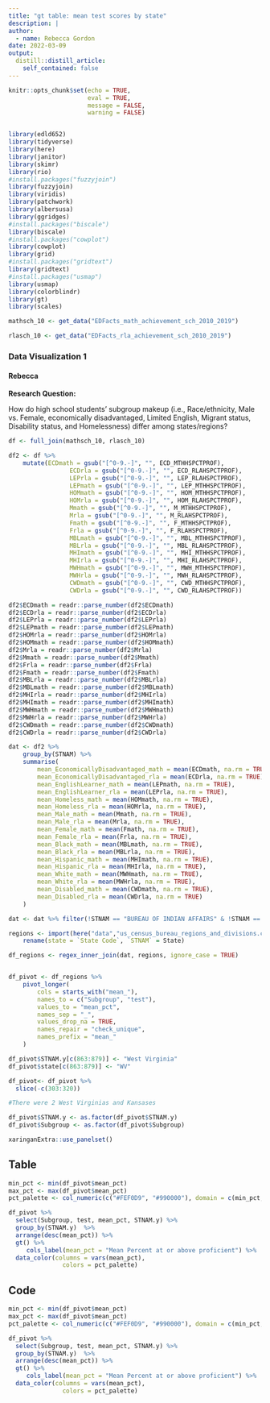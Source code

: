```yaml
---
title: "gt table: mean test scores by state"
description: |
author:
  - name: Rebecca Gordon
date: 2022-03-09
output:
  distill::distill_article:
    self_contained: false
---
```




```r
knitr::opts_chunk$set(echo = TRUE,
                      eval = TRUE,
                      message = FALSE,
                      warning = FALSE)


library(edld652)
library(tidyverse)
library(here)
library(janitor)
library(skimr)
library(rio)
#install.packages("fuzzyjoin")
library(fuzzyjoin)
library(viridis)
library(patchwork)
library(albersusa)
library(ggridges)
#install.packages("biscale")
library(biscale)
#install.packages("cowplot")
library(cowplot)
library(grid)
#install.packages("gridtext")
library(gridtext)
#install.packages("usmap")
library(usmap)
library(colorblindr)
library(gt)
library(scales)
```

```r

mathsch_10 <- get_data("EDFacts_math_achievement_sch_2010_2019")

rlasch_10 <- get_data("EDFacts_rla_achievement_sch_2010_2019")
```

### Data Visualization 1 
#### Rebecca
**Research Question:** 

How do high school students’ subgroup makeup (i.e., Race/ethnicity, Male vs. Female, economically disadvantaged, Limited English, Migrant status, Disability status, and Homelessness) differ among states/regions? 


```r

df <- full_join(mathsch_10, rlasch_10) 

df2 <- df %>% 
	mutate(ECDmath = gsub("[^0-9.-]", "", ECD_MTHHSPCTPROF),
				 ECDrla = gsub("[^0-9.-]", "", ECD_RLAHSPCTPROF),
				 LEPrla = gsub("[^0-9.-]", "", LEP_RLAHSPCTPROF),
				 LEPmath = gsub("[^0-9.-]", "", LEP_MTHHSPCTPROF),
				 HOMmath = gsub("[^0-9.-]", "", HOM_MTHHSPCTPROF),
				 HOMrla = gsub("[^0-9.-]", "", HOM_RLAHSPCTPROF),
				 Mmath = gsub("[^0-9.-]", "", M_MTHHSPCTPROF),
				 Mrla = gsub("[^0-9.-]", "", M_RLAHSPCTPROF),
				 Fmath = gsub("[^0-9.-]", "", F_MTHHSPCTPROF),
				 Frla = gsub("[^0-9.-]", "", F_RLAHSPCTPROF),
				 MBLmath = gsub("[^0-9.-]", "", MBL_MTHHSPCTPROF),
				 MBLrla = gsub("[^0-9.-]", "", MBL_RLAHSPCTPROF),
				 MHImath = gsub("[^0-9.-]", "", MHI_MTHHSPCTPROF),
				 MHIrla = gsub("[^0-9.-]", "", MHI_RLAHSPCTPROF),
				 MWHmath = gsub("[^0-9.-]", "", MWH_MTHHSPCTPROF),
				 MWHrla = gsub("[^0-9.-]", "", MWH_RLAHSPCTPROF),
				 CWDmath = gsub("[^0-9.-]", "", CWD_MTHHSPCTPROF),
				 CWDrla = gsub("[^0-9.-]", "", CWD_RLAHSPCTPROF))

df2$ECDmath = readr::parse_number(df2$ECDmath) 
df2$ECDrla = readr::parse_number(df2$ECDrla) 
df2$LEPrla = readr::parse_number(df2$LEPrla) 
df2$LEPmath = readr::parse_number(df2$LEPmath) 
df2$HOMrla = readr::parse_number(df2$HOMrla) 
df2$HOMmath = readr::parse_number(df2$HOMmath) 
df2$Mrla = readr::parse_number(df2$Mrla) 
df2$Mmath = readr::parse_number(df2$Mmath) 
df2$Frla = readr::parse_number(df2$Frla) 
df2$Fmath = readr::parse_number(df2$Fmath) 
df2$MBLrla = readr::parse_number(df2$MBLrla) 
df2$MBLmath = readr::parse_number(df2$MBLmath) 
df2$MHIrla = readr::parse_number(df2$MHIrla) 
df2$MHImath = readr::parse_number(df2$MHImath) 
df2$MWHmath = readr::parse_number(df2$MWHmath) 
df2$MWHrla = readr::parse_number(df2$MWHrla) 
df2$CWDmath = readr::parse_number(df2$CWDmath) 
df2$CWDrla = readr::parse_number(df2$CWDrla) 

dat <- df2 %>% 
	group_by(STNAM) %>% 
	summarise(
		mean_EconomicallyDisadvantaged_math = mean(ECDmath, na.rm = TRUE),
		mean_EconomicallyDisadvantaged_rla = mean(ECDrla, na.rm = TRUE),
		mean_EnglishLearner_math = mean(LEPmath, na.rm = TRUE),
		mean_EnglishLearner_rla = mean(LEPrla, na.rm = TRUE),
		mean_Homeless_math = mean(HOMmath, na.rm = TRUE),
		mean_Homeless_rla = mean(HOMrla, na.rm = TRUE),
		mean_Male_math = mean(Mmath, na.rm = TRUE),
		mean_Male_rla = mean(Mrla, na.rm = TRUE),
		mean_Female_math = mean(Fmath, na.rm = TRUE),
		mean_Female_rla = mean(Frla, na.rm = TRUE),
		mean_Black_math = mean(MBLmath, na.rm = TRUE),
		mean_Black_rla = mean(MBLrla, na.rm = TRUE),
		mean_Hispanic_math = mean(MHImath, na.rm = TRUE),
		mean_Hispanic_rla = mean(MHIrla, na.rm = TRUE),
		mean_White_math = mean(MWHmath, na.rm = TRUE),
		mean_White_rla = mean(MWHrla, na.rm = TRUE),
		mean_Disabled_math = mean(CWDmath, na.rm = TRUE),
		mean_Disabled_rla = mean(CWDrla, na.rm = TRUE)
	) 

dat <- dat %>% filter(!STNAM == "BUREAU OF INDIAN AFFAIRS" & !STNAM == "stnam" & !STNAM == "PUERTO RICO") 

regions <- import(here("data","us_census_bureau_regions_and_divisions.csv")) %>%
	rename(state = `State Code`, `STNAM` = State)

df_regions <- regex_inner_join(dat, regions, ignore_case = TRUE)


df_pivot <- df_regions %>% 
	pivot_longer(
		cols = starts_with("mean_"),
		names_to = c("Subgroup", "test"),
		values_to = "mean_pct",
		names_sep = "_",
		values_drop_na = TRUE,
		names_repair = "check_unique",
		names_prefix = "mean_"
	) 

df_pivot$STNAM.y[c(863:879)] <- "West Virginia"
df_pivot$state[c(863:879)] <- "WV"

df_pivot<- df_pivot %>% 
  slice(-c(303:320))

#There were 2 West Virginias and Kansases

df_pivot$STNAM.y <- as.factor(df_pivot$STNAM.y)
df_pivot$Subgroup <- as.factor(df_pivot$Subgroup)

```
```r
xaringanExtra::use_panelset()
```
::::: {.panelset}

::: {.panel}

## Table {.panel-name}
```r
min_pct <- min(df_pivot$mean_pct)
max_pct <- max(df_pivot$mean_pct)
pct_palette <- col_numeric(c("#FEF0D9", "#990000"), domain = c(min_pct, max_pct), alpha = 0.75)

df_pivot %>%
  select(Subgroup, test, mean_pct, STNAM.y) %>% 
  group_by(STNAM.y)  %>%
  arrange(desc(mean_pct)) %>% 
  gt() %>% 
     cols_label(mean_pct = "Mean Percent at or above proficient") %>% 
  data_color(columns = vars(mean_pct),
               colors = pct_palette)

```
:::

::: {.panel}

## Code {.panel-name}

```r
min_pct <- min(df_pivot$mean_pct)
max_pct <- max(df_pivot$mean_pct)
pct_palette <- col_numeric(c("#FEF0D9", "#990000"), domain = c(min_pct, max_pct), alpha = 0.75)

df_pivot %>%
  select(Subgroup, test, mean_pct, STNAM.y) %>% 
  group_by(STNAM.y)  %>%
  arrange(desc(mean_pct)) %>% 
  gt() %>% 
     cols_label(mean_pct = "Mean Percent at or above proficient") %>% 
  data_color(columns = vars(mean_pct),
               colors = pct_palette)

```
:::

:::::

